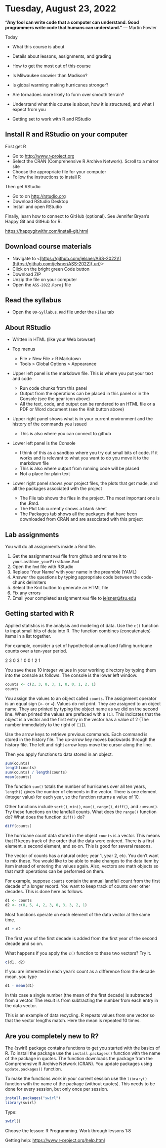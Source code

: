 # Tuesday, August 23, 2022 {.unnumbered}

**"Any fool can write code that a computer can understand. Good programmers write code that humans can understand."** --- Martin Fowler

Today

-   What this course is about

-   Details about lessons, assignments, and grading

-   How to get the most out of this course

-   Is Milwaukee snowier than Madison?

-   Is global warming making hurricanes stronger?

-   Are tornadoes more likely to form over smooth terrain?

-   Understand what this course is about, how it is structured, and what I expect from you

-   Getting set to work with R and RStudio

## Install R and RStudio on your computer {.unnumbered}

First get R

-   Go to <http://www.r-project.org>
-   Select the CRAN (Comprehensive R Archive Network). Scroll to a mirror site
-   Choose the appropriate file for your computer
-   Follow the instructions to install R

Then get RStudio

-   Go to on <http://rstudio.org>
-   Download RStudio Desktop
-   Install and open RStudio

Finally, learn how to connect to GitHub (optional). See Jennifer Bryan's Happy Git and GitHub for R.

<https://happygitwithr.com/install-git.html>

## Download course materials {.unnumbered}

-   Navigate to \<[[https://github.com/jelsner/ASS-2022\\\\](https://github.com/jelsner/ASS-2022){.uri}](%5Bhttps://github.com/jelsner/ASS-2022\%5D(https://github.com/jelsner/ASS-2022)%7B.uri%7D){.uri}\>
-   Click on the bright green Code button
-   Download ZIP
-   Unzip the file on your computer
-   Open the `ASS-2022.Rproj` file

## Read the syllabus {.unnumbered}

-   Open the `00-Syllabus.Rmd` file under the `Files` tab

## About RStudio {.unnumbered}

-   Written in HTML (like your Web browser)

-   Top menus

    -   File \> New File \> R Markdown
    -   Tools \> Global Options \> Appearance

-   Upper left panel is the markdown file. This is where you put your text and code

    -   Run code chunks from this panel
    -   Output from the operations can be placed in this panel or in the Console (see the gear icon above)
    -   All the text, code, and output can be rendered to an HTML file or a PDF or Word document (see the Knit button above)

-   Upper right panel shows what is in your current environment and the history of the commands you issued

    -   This is also where you can connect to github

-   Lower left panel is the Console

    -   I think of this as a sandbox where you try out small bits of code. If it works and is relevant to what you want to do you move it to the markdown file
    -   This is also where output from running code will be placed
    -   Not a place for plain text

-   Lower right panel shows your project files, the plots that get made, and all the packages associated with the project

    -   The File tab shows the files in the project. The most important one is the .Rmd.
    -   The Plot tab currently shows a blank sheet
    -   The Packages tab shows all the packages that have been downloaded from CRAN and are associated with this project

## Lab assignments {.unnumbered}

You will do all assignments inside a Rmd file.

1.  Get the assignment `Rmd` file from github and rename it to `yourLastName_yourFirstName.Rmd`
2.  Open the `Rmd` file with RStudio
3.  Replace 'Your Name' with your name in the preamble (YAML)
4.  Answer the questions by typing appropriate code between the code-chunk delimiters
5.  Select the Knit button to generate an HTML file
6.  Fix any errors
7.  Email your completed assignment `Rmd` file to [jelsner\@fsu.edu](mailto:jelsner@fsu.edu){.email}

## Getting started with R {.unnumbered}

Applied statistics is the analysis and modeling of data. Use the `c()` function to input small bits of data into R. The function combines (concatenates) items in a list together.

For example, consider a set of hypothetical annual land falling hurricane counts over a ten-year period.

2 3 0 3 1 0 0 1 2 1

You save these 10 integer values in your working directory by typing them into the console as follows. The console is the lower left window.

```r
counts <- c(2, 3, 0, 3, 1, 0, 0, 1, 2, 1)
counts
```
You assign the values to an object called `counts`. The assignment operator is an equal sign (`<-` or `=`). Values do not print. They are assigned to an object name. They are printed by typing the object name as we did on the second line. When printed the values are prefaced with a `[1]`. This indicates that the object is a vector and the first entry in the vector has a value of 2 (The number immediately to the right of `[1]`).

Use the arrow keys to retrieve previous commands. Each command is stored in the history file. The up-arrow key moves backwards through the history file. The left and right arrow keys move the cursor along the line.

Then you apply functions to data stored in an object.

```r
sum(counts)
length(counts)
sum(counts) / length(counts)
mean(counts)
```

The function `sum()` totals the number of hurricanes over all ten years, `length()` gives the number of elements in the vector. There is one element (integer value) for each year, so the function returns a value of 10.

Other functions include `sort()`, `min()`, `max()`, `range()`, `diff()`, and `cumsum()`. Try these functions on the landfall counts. What does the `range()` function do? What does the function `diff()` do?

```r
diff(counts)
```

The hurricane count data stored in the object `counts` is a vector. This means that R keeps track of the order that the data were entered. There is a first element, a second element, and so on. This is good for several reasons.

The vector of counts has a natural order; year 1, year 2, etc. You don't want to mix these. You would like to be able to make changes to the data item by item instead of entering the values again. Also, vectors are math objects so that math operations can be performed on them.

For example, suppose `counts` contain the annual landfall count from the first decade of a longer record. You want to keep track of counts over other decades. This is done here as follows.

```r
d1 <- counts
d2 <- c(0, 5, 4, 2, 3, 0, 3, 3, 2, 1)
```

Most functions operate on each element of the data vector at the same time.

```r
d1 + d2
```

The first year of the first decade is added from the first year of the second decade and so on.

What happens if you apply the `c()` function to these two vectors? Try it.

```r
c(d1, d2)
```

If you are interested in each year's count as a difference from the decade mean, you type

```r
d1 - mean(d1)
```

In this case a single number (the mean of the first decade) is subtracted from a vector. The result is from subtracting the number from each entry in the data vector.

This is an example of data recycling. R repeats values from one vector so that the vector lengths match. Here the mean is repeated 10 times.

## Are you completely new to R? {.unnumbered}

The {swirl} package contains functions to get you started with the basics of R. To install the package use the `install.packages()` function with the name of the package in quotes. The function downloads the package from the Comprehensive R Archive Network (CRAN). You update packages using `update.packages()` function.

To make the functions work in your current session use the `library()` function with the name of the package (without quotes). This needs to be done for every session, but only once per session.

```r
install.packages("swirl")
library(swirl)
```

Type:

```r
swirl()
```

Choose the lesson: R Programming. Work through lessons 1:8

Getting help: <https://www.r-project.org/help.html>
